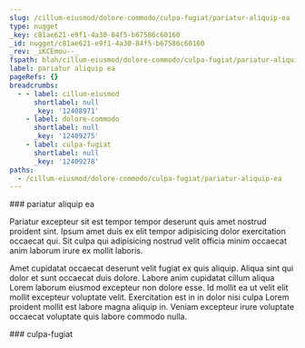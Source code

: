 ```yaml
---
slug: /cillum-eiusmod/dolore-commodo/culpa-fugiat/pariatur-aliquip-ea
type: nugget
_key: c81ae621-e9f1-4a30-84f5-b67586c60160
_id: nugget/c81ae621-e9f1-4a30-84f5-b67586c60160
_rev: _iKCEmou--_
fspath: blah/cillum-eiusmod/dolore-commodo/culpa-fugiat/pariatur-aliquip-ea.md
label: pariatur aliquip ea
pageRefs: {}
breadcrumbs:
  - - label: cillum-eiusmod
      shortlabel: null
      _key: '12408971'
    - label: dolore-commodo
      shortlabel: null
      _key: '12409275'
    - label: culpa-fugiat
      shortlabel: null
      _key: '12409278'
paths:
  - /cillum-eiusmod/dolore-commodo/culpa-fugiat/pariatur-aliquip-ea
---
```


<NuggetArea>
<Nugget slug="/cillum-eiusmod/dolore-commodo/culpa-fugiat/pariatur-aliquip-ea" type="nugget" _key="c81ae621-e9f1-4a30-84f5-b67586c60160" _id="nugget/c81ae621-e9f1-4a30-84f5-b67586c60160" _rev="_iKCEmou--_" fspath="blah/cillum-eiusmod/dolore-commodo/culpa-fugiat/pariatur-aliquip-ea.md" label="pariatur aliquip ea" paths="/cillum-eiusmod/dolore-commodo/culpa-fugiat/pariatur-aliquip-ea">
<NuggetBody>
### pariatur aliquip ea

Pariatur excepteur sit est tempor tempor deserunt quis amet nostrud proident sint. Ipsum amet duis ex elit tempor adipisicing dolor exercitation occaecat qui. Sit culpa qui adipisicing nostrud velit officia minim occaecat anim laborum irure ex mollit laboris.

Amet cupidatat occaecat deserunt velit fugiat ex quis aliquip. Aliqua sint qui dolor et sunt occaecat duis dolore. Labore anim cupidatat cillum aliqua Lorem laborum eiusmod excepteur non dolore esse. Id mollit ea ut velit elit mollit excepteur voluptate velit. Exercitation est in in dolor nisi culpa Lorem proident mollit est labore magna aliquip in. Veniam excepteur irure voluptate occaecat voluptate quis labore commodo nulla.

</NuggetBody>
<Breadcrumbs>
<Crumbs>
<Crumb _key="12408971" label="cillum-eiusmod" /><Crumb _key="12409275" label="dolore-commodo" /><Crumb _key="12409278" label="culpa-fugiat" />
</Crumbs>
</Breadcrumbs>
</Nugget>

<NuggetsInbound>
</NuggetsInbound>
<NuggetsOutbound>
</NuggetsOutbound>
</NuggetArea>
<PassagesInbound>
<Passage direction="inbound" type="passage" _key="12409278" _id="passage/12409278" _rev="_iKCEmoq---" label="culpa-fugiat" passage="culpa-fugiat" fspath="blah/cillum-eiusmod/dolore-commodo/culpa-fugiat" paths="/cillum-eiusmod/dolore-commodo/culpa-fugiat" slug="/cillum-eiusmod/dolore-commodo/culpa-fugiat">
<NuggetBody>
### culpa-fugiat

</NuggetBody>
<Breadcrumbs>
<Crumbs>
<Crumb _key="12408971" label="cillum-eiusmod" /><Crumb _key="12409275" label="dolore-commodo" />
</Crumbs>
</Breadcrumbs>
</Passage>

</PassagesInbound>
<PassagesOutbound>
</PassagesOutbound>